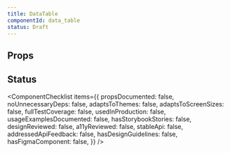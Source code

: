 ```yaml
---
title: DataTable
componentId: data_table
status: Draft
---
```



## Props

<ComponentProps data={data} />

## Status

<ComponentChecklist
  items={{
    propsDocumented: false,
    noUnnecessaryDeps: false,
    adaptsToThemes: false,
    adaptsToScreenSizes: false,
    fullTestCoverage: false,
    usedInProduction: false,
    usageExamplesDocumented: false,
    hasStorybookStories: false,
    designReviewed: false,
    a11yReviewed: false,
    stableApi: false,
    addressedApiFeedback: false,
    hasDesignGuidelines: false,
    hasFigmaComponent: false,
  }}
/>
